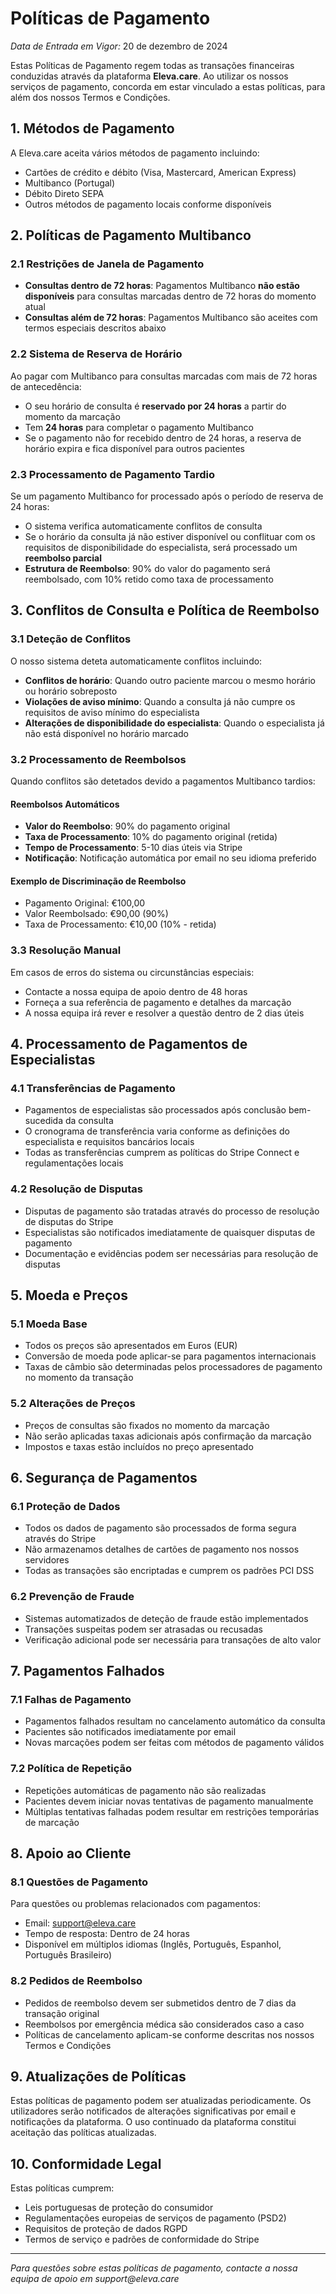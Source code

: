 # Políticas de Pagamento

_Data de Entrada em Vigor:_ 20 de dezembro de 2024

Estas Políticas de Pagamento regem todas as transações financeiras conduzidas através da plataforma **Eleva.care**. Ao utilizar os nossos serviços de pagamento, concorda em estar vinculado a estas políticas, para além dos nossos Termos e Condições.

## 1. Métodos de Pagamento

A Eleva.care aceita vários métodos de pagamento incluindo:

- Cartões de crédito e débito (Visa, Mastercard, American Express)
- Multibanco (Portugal)
- Débito Direto SEPA
- Outros métodos de pagamento locais conforme disponíveis

## 2. Políticas de Pagamento Multibanco

### 2.1 Restrições de Janela de Pagamento

- **Consultas dentro de 72 horas**: Pagamentos Multibanco **não estão disponíveis** para consultas marcadas dentro de 72 horas do momento atual
- **Consultas além de 72 horas**: Pagamentos Multibanco são aceites com termos especiais descritos abaixo

### 2.2 Sistema de Reserva de Horário

Ao pagar com Multibanco para consultas marcadas com mais de 72 horas de antecedência:

- O seu horário de consulta é **reservado por 24 horas** a partir do momento da marcação
- Tem **24 horas** para completar o pagamento Multibanco
- Se o pagamento não for recebido dentro de 24 horas, a reserva de horário expira e fica disponível para outros pacientes

### 2.3 Processamento de Pagamento Tardio

Se um pagamento Multibanco for processado após o período de reserva de 24 horas:

- O sistema verifica automaticamente conflitos de consulta
- Se o horário da consulta já não estiver disponível ou conflituar com os requisitos de disponibilidade do especialista, será processado um **reembolso parcial**
- **Estrutura de Reembolso**: 90% do valor do pagamento será reembolsado, com 10% retido como taxa de processamento

## 3. Conflitos de Consulta e Política de Reembolso

### 3.1 Deteção de Conflitos

O nosso sistema deteta automaticamente conflitos incluindo:

- **Conflitos de horário**: Quando outro paciente marcou o mesmo horário ou horário sobreposto
- **Violações de aviso mínimo**: Quando a consulta já não cumpre os requisitos de aviso mínimo do especialista
- **Alterações de disponibilidade do especialista**: Quando o especialista já não está disponível no horário marcado

### 3.2 Processamento de Reembolsos

Quando conflitos são detetados devido a pagamentos Multibanco tardios:

#### Reembolsos Automáticos

- **Valor do Reembolso**: 90% do pagamento original
- **Taxa de Processamento**: 10% do pagamento original (retida)
- **Tempo de Processamento**: 5-10 dias úteis via Stripe
- **Notificação**: Notificação automática por email no seu idioma preferido

#### Exemplo de Discriminação de Reembolso

- Pagamento Original: €100,00
- Valor Reembolsado: €90,00 (90%)
- Taxa de Processamento: €10,00 (10% - retida)

### 3.3 Resolução Manual

Em casos de erros do sistema ou circunstâncias especiais:

- Contacte a nossa equipa de apoio dentro de 48 horas
- Forneça a sua referência de pagamento e detalhes da marcação
- A nossa equipa irá rever e resolver a questão dentro de 2 dias úteis

## 4. Processamento de Pagamentos de Especialistas

### 4.1 Transferências de Pagamento

- Pagamentos de especialistas são processados após conclusão bem-sucedida da consulta
- O cronograma de transferência varia conforme as definições do especialista e requisitos bancários locais
- Todas as transferências cumprem as políticas do Stripe Connect e regulamentações locais

### 4.2 Resolução de Disputas

- Disputas de pagamento são tratadas através do processo de resolução de disputas do Stripe
- Especialistas são notificados imediatamente de quaisquer disputas de pagamento
- Documentação e evidências podem ser necessárias para resolução de disputas

## 5. Moeda e Preços

### 5.1 Moeda Base

- Todos os preços são apresentados em Euros (EUR)
- Conversão de moeda pode aplicar-se para pagamentos internacionais
- Taxas de câmbio são determinadas pelos processadores de pagamento no momento da transação

### 5.2 Alterações de Preços

- Preços de consultas são fixados no momento da marcação
- Não serão aplicadas taxas adicionais após confirmação da marcação
- Impostos e taxas estão incluídos no preço apresentado

## 6. Segurança de Pagamentos

### 6.1 Proteção de Dados

- Todos os dados de pagamento são processados de forma segura através do Stripe
- Não armazenamos detalhes de cartões de pagamento nos nossos servidores
- Todas as transações são encriptadas e cumprem os padrões PCI DSS

### 6.2 Prevenção de Fraude

- Sistemas automatizados de deteção de fraude estão implementados
- Transações suspeitas podem ser atrasadas ou recusadas
- Verificação adicional pode ser necessária para transações de alto valor

## 7. Pagamentos Falhados

### 7.1 Falhas de Pagamento

- Pagamentos falhados resultam no cancelamento automático da consulta
- Pacientes são notificados imediatamente por email
- Novas marcações podem ser feitas com métodos de pagamento válidos

### 7.2 Política de Repetição

- Repetições automáticas de pagamento não são realizadas
- Pacientes devem iniciar novas tentativas de pagamento manualmente
- Múltiplas tentativas falhadas podem resultar em restrições temporárias de marcação

## 8. Apoio ao Cliente

### 8.1 Questões de Pagamento

Para questões ou problemas relacionados com pagamentos:

- Email: support@eleva.care
- Tempo de resposta: Dentro de 24 horas
- Disponível em múltiplos idiomas (Inglês, Português, Espanhol, Português Brasileiro)

### 8.2 Pedidos de Reembolso

- Pedidos de reembolso devem ser submetidos dentro de 7 dias da transação original
- Reembolsos por emergência médica são considerados caso a caso
- Políticas de cancelamento aplicam-se conforme descritas nos nossos Termos e Condições

## 9. Atualizações de Políticas

Estas políticas de pagamento podem ser atualizadas periodicamente. Os utilizadores serão notificados de alterações significativas por email e notificações da plataforma. O uso continuado da plataforma constitui aceitação das políticas atualizadas.

## 10. Conformidade Legal

Estas políticas cumprem:

- Leis portuguesas de proteção do consumidor
- Regulamentações europeias de serviços de pagamento (PSD2)
- Requisitos de proteção de dados RGPD
- Termos de serviço e padrões de conformidade do Stripe

---

_Para questões sobre estas políticas de pagamento, contacte a nossa equipa de apoio em support@eleva.care_
